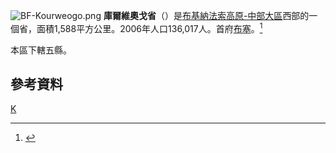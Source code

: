 [[File:BF-Kourweogo.png|right]]
'''庫爾維奧戈省'''（{{lang-fr|Kourwéogo}}）是[[布基納法索|布基納法索]][[高原-中部大區|高原-中部大區]]西部的一個省，面積1,588平方公里。2006年人口136,017人。首府[[布塞|布塞]]。<ref>{{Cite web |url=http://www.insd.bf/Documents/Publications/INSD/Publications/Resultats_enquetes/Autres%20enq/Rapport_preliminaire_RGPH06.pdf |title=2006年人口普查初步結果 |access-date=2008-09-23 |archive-url=https://web.archive.org/web/20150721185435/http://www.insd.bf/Documents/Publications/INSD/Publications/Resultats_enquetes/Autres%20enq/Rapport_preliminaire_RGPH06.pdf |archive-date=2015-07-21 |dead-url=yes }}</ref>

本區下轄五縣。

==參考資料==
{{Reflist}}
{{coord|display=title}}
{{BurkinaFaso-geo-stub}}
{{布吉納法索行政區劃}}

[[Category:布基納法索省份|K]]